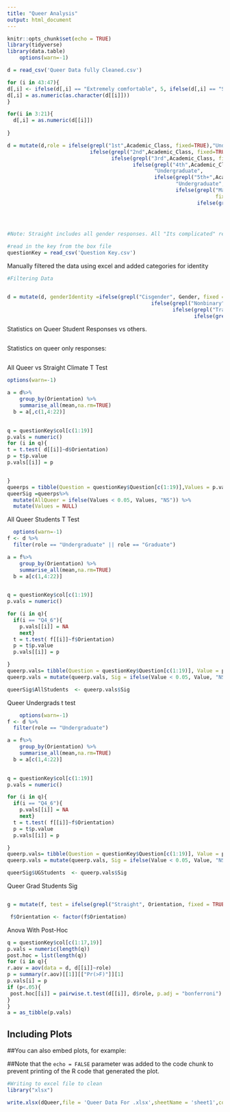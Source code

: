 ```yaml
---
title: "Queer Analysis"
output: html_document
---
```


```r
knitr::opts_chunk$set(echo = TRUE)
library(tidyverse)
library(data.table)
    options(warn=-1)
```



```r

d = read_csv('Queer Data fully Cleaned.csv')

for (i in 43:47){
d[,i] <- ifelse(d[,i] == "Extremely comfortable", 5, ifelse(d[,i] == "Somewhat comfortable", 4,ifelse(d[,i] == "Neither comfortable nor uncomfortable", 3,ifelse(d[,i] == "Somewhat uncomfortable", 2,ifelse(d[,i] == "Extremely uncomfortable", 1,NA)))))
d[,i] = as.numeric(as.character(d[[i]]))
}

for(i in 3:21){
  d[,i] = as.numeric(d[[i]])
  
}

d = mutate(d,role = ifelse(grepl("1st",Academic_Class, fixed=TRUE),"Undergraduate",
                           ifelse(grepl("2nd",Academic_Class, fixed=TRUE),"Undergraduate",
                                  ifelse(grepl("3rd",Academic_Class, fixed=TRUE),"Undergraduate",
                                         ifelse(grepl("4th",Academic_Class, fixed=TRUE),
                                                "Undergraduate",
                                                ifelse(grepl("5th+",Academic_Class, fixed=TRUE),
                                                       "Undergraduate",
                                                       ifelse(grepl("Master",Academic_Class,
                                                                    fixed=TRUE),"Graduate",
                                                              ifelse(grepl("PhD",Academic_Class,
                                                                           fixed=TRUE),"Graduate",
                                                                        ifelse(grepl("Staff",Position),"Staff",                                                       ifelse(grepl("Faculty",Position),"Faculty","NA"))))))))))


#Note: Straight includes all gender responses. All "Its complicated" responses are either cis, nonsense, or no answers

#read in the key from the box file
questionKey = read_csv('Question Key.csv')
```


Manually filtered the data using excel and added categories for identity

```r
#Filtering Data


d = mutate(d, genderIdentity =ifelse(grepl("Cisgender", Gender, fixed = TRUE), "Cisgender",
                                               ifelse(grepl("Nonbinary", Gender, fixed = TRUE), "Trans/NB",
                                                      ifelse(grepl("Transgender", Gender, fixed = TRUE), "Trans/NB",
                                                             ifelse(grepl("Response", Gender, fixed = TRUE), "Trans/NB","N/A")                                                             ))))


```

Statistics on Queer Student Responses vs others. 

```r




```

Statistics on queer only responses:
```r




```

All Queer vs Straight Climate T Test 
```r

options(warn=-1)

a = d%>%
    group_by(Orientation) %>% 
    summarise_all(mean,na.rm=TRUE)
  b = a[,c(1,4:22)]

  
q = questionKey$col[c(1:19)]
p.vals = numeric()
for (i in q){
t = t.test( d[[i]]~d$Orientation)
p = t$p.value
p.vals[[i]] = p


}
queerps = tibble(Question = questionKey$Question[c(1:19)],Values = p.vals)
queerSig =queerps%>%
  mutate(AllQueer = ifelse(Values < 0.05, Values, "NS")) %>%
  mutate(Values = NULL)
```

All Queer Students T Test

```r
  options(warn=-1)
f <- d %>%
  filter(role == "Undergraduate" || role == "Graduate")

a = f%>%
    group_by(Orientation) %>% 
    summarise_all(mean,na.rm=TRUE)
  b = a[c(1,4:22)]

  
q = questionKey$col[c(1:19)]
p.vals = numeric()

for (i in q){
  if(i == "Q4_6"){
    p.vals[[i]] = NA
    next}
  t = t.test( f[[i]]~f$Orientation)
  p = t$p.value
  p.vals[[i]] = p

}
queerp.vals= tibble(Question = questionKey$Question[c(1:19)], Value = p.vals)
queerp.vals = mutate(queerp.vals, Sig = ifelse(Value < 0.05, Value, "NS"))

queerSig$AllStudents  <- queerp.vals$Sig
```


Queer Undergrads t test
```r
    options(warn=-1)
f <- d %>%
  filter(role == "Undergraduate")

a = f%>%
    group_by(Orientation) %>% 
    summarise_all(mean,na.rm=TRUE)
  b = a[c(1,4:22)]

  
q = questionKey$col[c(1:19)]
p.vals = numeric()

for (i in q){
  if(i == "Q4_6"){
    p.vals[[i]] = NA
    next}
  t = t.test( f[[i]]~f$Orientation)
  p = t$p.value
  p.vals[[i]] = p

}
queerp.vals= tibble(Question = questionKey$Question[c(1:19)], Value = p.vals)
queerp.vals = mutate(queerp.vals, Sig = ifelse(Value < 0.05, Value, "NS"))

queerSig$UGStudents  <- queerp.vals$Sig


```

Queer Grad Students Sig
```r



```



```r

g = mutate(f, test = ifelse(grepl("Straight", Orientation, fixed = TRUE ), factor("Straight"), factor("Gay")))

 f$Orientation <- factor(f$Orientation)
```





Anova With Post-Hoc
```r
q = questionKey$col[c(1:17,19)]
p.vals = numeric(length(q))
post.hoc = list(length(q))
for (i in q){
r.aov = aov(data = d, d[[i]]~role)
p = summary(r.aov)[[1]][["Pr(>F)"]][1]
p.vals[i] = p
if (p<.05){
 post.hoc[[i]] = pairwise.t.test(d[[i]], d$role, p.adj = "bonferroni")
}
}
a = as_tibble(p.vals)

```




## Including Plots

##You can also embed plots, for example:

##Note that the `echo = FALSE` parameter was added to the code chunk to prevent printing of the R code that generated the plot.

```r
#Writing to excel file to clean
library("xlsx")

write.xlsx(dQueer,file = 'Queer Data For .xlsx',sheetName = 'sheet1',col.names = TRUE, row.names = TRUE)



```
